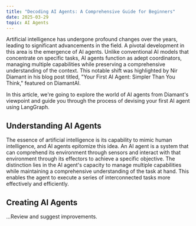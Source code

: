 ```yaml
---
title: "Decoding AI Agents: A Comprehensive Guide for Beginners"
date: 2025-03-29
topic: AI Agents
---
```


Artificial intelligence has undergone profound changes over the years, leading to significant advancements in the field. A pivotal development in this area is the emergence of AI agents. Unlike conventional AI models that concentrate on specific tasks, AI agents function as adept coordinators, managing multiple capabilities while preserving a comprehensive understanding of the context. This notable shift was highlighted by Nir Diamant in his blog post titled, "Your First AI Agent: Simpler Than You Think," featured on DiamantAI.

In this article, we're going to explore the world of AI agents from Diamant's viewpoint and guide you through the process of devising your first AI agent using LangGraph.

## Understanding AI Agents

The essence of artificial intelligence is its capability to mimic human intelligence, and AI agents epitomize this idea. An AI agent is a system that can comprehend its environment through sensors and interact with that environment through its effectors to achieve a specific objective. The distinction lies in the AI agent's capacity to manage multiple capabilities while maintaining a comprehensive understanding of the task at hand. This enables the agent to execute a series of interconnected tasks more effectively and efficiently.

## Creating AI Agents

...Review and suggest improvements.